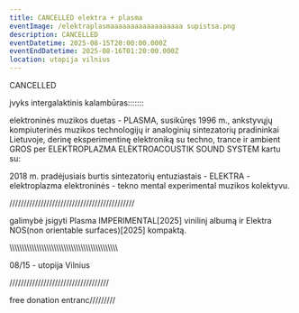 ```yaml
---
title: CANCELLED elektra + plasma
eventImage: /elektraplasmaaaaaaaaaaaaaaaaaa supistsa.png
description: CANCELLED
eventDatetime: 2025-08-15T20:00:00.000Z
eventEndDatetime: 2025-08-16T01:20:00.000Z
location: utopija vilnius
---
```


CANCELLED

įvyks intergalaktinis kalambūras:::::::

elektroninės muzikos duetas - PLASMA, susikūręs 1996 m., ankstyvųjų kompiuterinės muzikos technologijų ir analoginių sintezatorių pradininkai Lietuvoje, derinę eksperimentinę elektroniką su techno, trance ir ambient GROS per ELEKTROPLAZMA ELEKTROACOUSTIK SOUND SYSTEM kartu su:

2018 m. pradėjusiais burtis sintezatorių entuziastais - ELEKTRA - elektroplazma elektroninės - tekno mental experimental muzikos kolektyvu.

////////////////////////////////////////////

galimybė įsigyti Plasma IMPERIMENTAL\[2025] vinilinį albumą ir Elektra NOS(non orientable surfaces)\[2025] kompaktą.

\\\\\\\\\\\\\\\\\\\\\\\\\\\\\\\\\\\\\\\\\\\\\\\\\\\\\\\\\\\\\\\\\\\\\\\\\\\\\\\\\\\\\\\\

08/15 - utopija Vilnius

///////////////////////////////////

free donation entranc/////////
